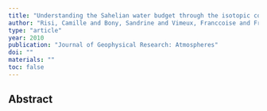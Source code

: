 ```yaml
---
title: "Understanding the Sahelian water budget through the isotopic composition of water vapor and precipitation"
author: "Risi, Camille and Bony, Sandrine and Vimeux, Franccoise and Frankenberg, Christian and Noone, David and Worden, John"
type: "article"
year: 2010
publication: "Journal of Geophysical Research: Atmospheres"
doi: ""
materials: ""
toc: false
---
```


## Abstract

